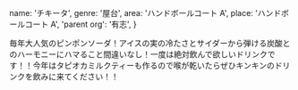   name: 'チキータ',
  genre: '屋台',
  area: 'ハンドボールコート A',
  place: 'ハンドボールコート A',
  'parent org': '有志',
}

毎年大人気のピンポンソーダ！アイスの実の冷たさとサイダーから弾ける炭酸とのハーモニーにハマること間違いなし！一度は絶対飲んで欲しいドリンクです！！今年はタピオカミルクティーも作るので喉が乾いたらぜひキンキンのドリンクを飲みに来てください！！
